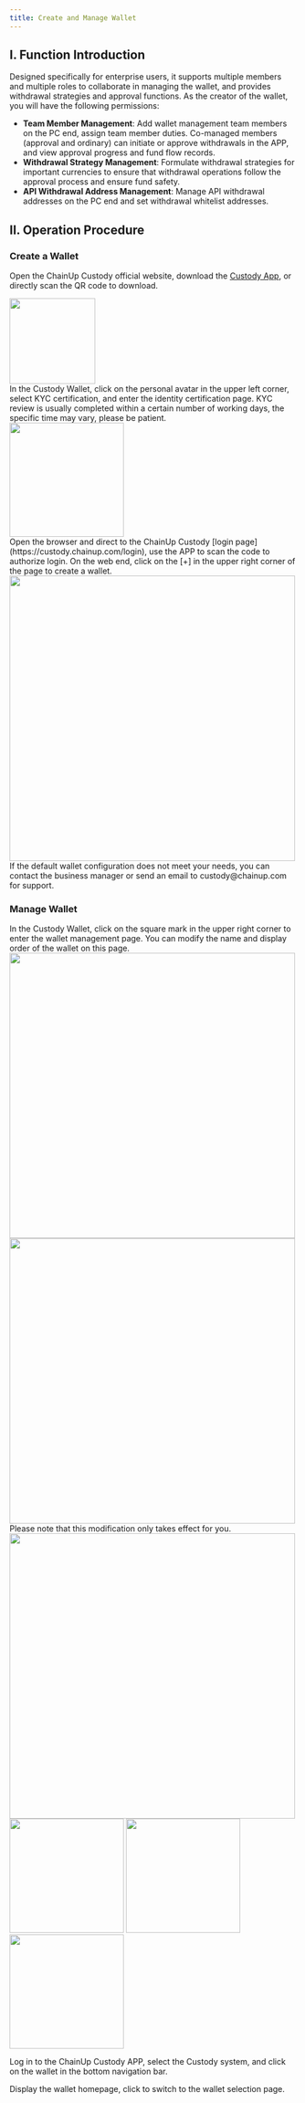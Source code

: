 ```yaml
---
title: Create and Manage Wallet
---
```


## I. Function Introduction

Designed specifically for enterprise users, it supports multiple members and multiple roles to collaborate in managing the wallet, and provides withdrawal strategies and approval functions. As the creator of the wallet, you will have the following permissions:

- **Team Member Management**: Add wallet management team members on the PC end, assign team member duties. Co-managed members (approval and ordinary) can initiate or approve withdrawals in the APP, and view approval progress and fund flow records.
- **Withdrawal Strategy Management**: Formulate withdrawal strategies for important currencies to ensure that withdrawal operations follow the approval process and ensure fund safety.
- **API Withdrawal Address Management**: Manage API withdrawal addresses on the PC end and set withdrawal whitelist addresses.

## II. Operation Procedure

### Create a Wallet

Open the ChainUp Custody official website, download the [Custody App](https://custody.chainup.com/download/), or directly scan the QR code to download.
   

<div className="w-full flex items-center justify-center">
    <img src="/images/quickstart/download2.png" width="150"/>
</div>

<Steps>

<Step title="Complete KYC Certification">
 In the Custody Wallet, click on the personal avatar in the upper left corner, select KYC certification, and enter the identity certification page.
 KYC review is usually completed within a certain number of working days, the specific time may vary, please be patient.
    <div className="w-full flex items-center justify-center">
    <img src="/images/custody-guide/sercuity.png" width="200"/>
</div>
</Step>


<Step title="Log in to the PC end">
Open the browser and direct to the ChainUp Custody [login page](https://custody.chainup.com/login), use the APP to scan the code to authorize login.
</Step>

<Step title="Create a Wallet">
On the web end, click on the [+] in the upper right corner of the page to create a wallet. 

<div className="w-full flex items-center justify-center"> 
<img src="/images/custody-guide/createwallet.png" width="500"/>
</div>
</Step>

<Note>
If the default wallet configuration does not meet your needs, you can contact the business manager or send an email to custody@chainup.com for support.
</Note>

</Steps>

### Manage Wallet

<Steps>

<Step title="Wallet Management Page">
 In the Custody Wallet, click on the square mark in the upper right corner to enter the wallet management page. You can modify the name and display order of the wallet on this page.
<div className="w-full flex items-center justify-center">
<CardGroup cols={2}>
    <img src="/images/custody-guide/editwallet.png" width="500"/>
    <img src="/images/custody-guide/editwallet2.png" width="500"/>
</CardGroup>
</div>
</Step>

<Step title="Modify Wallet Remark Name">
Please note that this modification only takes effect for you.
<div className="w-full flex items-center justify-center"> 
    <img src="/images/custody-guide/editwallet3.png" width="500"/></div>
</Step>

<Step title="Switch Wallets in APP">
<div className="w-full flex items-center justify-center">
    <CardGroup cols={3}>
        <img src="/images/custody-guide/use1.png" width="200"/>
        <img src="/images/custody-guide/use2.png" width="200"/>
        <img src="/images/custody-guide/use3.png" width="200"/> 
        </CardGroup>
</div>

Log in to the ChainUp Custody APP, select the Custody system, and click on the wallet in the bottom navigation bar.

Display the wallet homepage, click to switch to the wallet selection page.

</Step>
</Steps>

